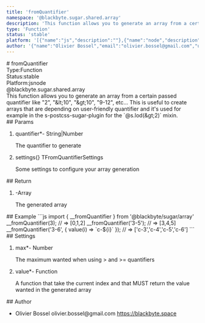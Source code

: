 ```yaml
---
title: 'fromQuantifier'
namespace: '@blackbyte.sugar.shared.array'
description: 'This function allows you to generate an array from a certain passed quantifier like &quot;2&quot;, &quot;&amp;lt;10&quot;, &quot;&amp;gt;10&quot;, &quot;9-12&quot;, etc... This is useful to create arrays that are depending on user-friendly quantifier and it&#39;s used for example in the s-postcss-sugar-plugin for the `@s.lod(&amp;gt;2)` mixin.'
type: 'Function'
status: 'stable'
platform: '[{"name":"js","description":""},{"name":"node","description":""}]'
author: '{"name":"Olivier Bossel","email":"olivier.bossel@gmail.com","url":"https://blackbyte.space"}'
---
```


<div class="docmap-mdx">
# fromQuantifier
<div class="_metas">
<div class="_type"><span class="_type-label">Type:</span><span class="_type-value">Function</span></div>
<div class="_status"><span class="_status-label">Status:</span><span class="_status-value -stable">stable</span></div>
<div class="_platform"><span class="_platform-label">Platform:</span><span class="_platform-value -js">js</span><span class="_platform-value -node">node</span></div>
</div>
<div class="_namespace">@blackbyte.sugar.shared.array</div>
<div class="_description typo-lead typo-format">
This function allows you to generate an array from a certain passed quantifier like &quot;2&quot;, &quot;&amp;lt;10&quot;, &quot;&amp;gt;10&quot;, &quot;9-12&quot;, etc...
This is useful to create arrays that are depending on user-friendly quantifier and it&#39;s used for example in the
s-postcss-sugar-plugin for the `@s.lod(&amp;gt;2)` mixin.
</div>
<div class="_params">
## Params
<ol class="_list">
<li class="_item">
<span class="_name">quantifier<span class="_required">*</span></span><span class="_default">-</span> <span class="_type">String&vert;Number</span>
<p class="_description">The quantifier to generate</p>
</li>
<li class="_item">
<span class="_name">settings</span><span class="_default">&lcub;&rcub;</span> <span class="_type">TFromQuantifierSettings</span>
<p class="_description">Some settings to configure your array generation</p>
</li>
</ol>
</div>
<div class="_return">
## Return
<ol class="_list">
<li class="_item">
<span class="_default">-</span><span class="_type">Array</span>
<p class="_description">The generated array</p>
</li>
</ol>
</div>
<div class="_examples">
## Example
```js
import { __fromQuantifier } from '@blackbyte/sugar/array'
__fromQuantifier(3); // => [0,1,2]
__fromQuantifier('3-5'); // => [3,4,5]
__fromQuantifier('3-6', {
   value(i) => `c-${i}`
}); // => ['c-3','c-4','c-5','c-6']
```
</div>
<div class="_settings">
## Settings
<ol class="_list">
<li class="_item">
<span class="_name">max<span class="_required">*</span></span><span class="_default">-</span> <span class="_type">Number</span>
<p class="_description">The maximum wanted when using > and >= quantifiers</p>
</li>
<li class="_item">
<span class="_name">value<span class="_required">*</span></span><span class="_default">-</span> <span class="_type">Function</span>
<p class="_description">A function that take the current index and that MUST return the value wanted in the generated array</p>
</li>
</ol>
</div>
<div class="_author">
## Author
<ul class="_list">
<li class="_item">
<span class="_name">Olivier Bossel</span>
<span class="_email">olivier.bossel@gmail.com</span>
<a href="https://blackbyte.space" target="_blank" class="_url">https://blackbyte.space</a>
</li>
</ul>
</div>
</div>
